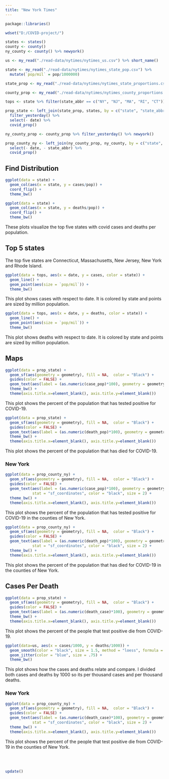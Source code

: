 ```yaml
---
title: "New York Times"
---
```


```r
package::libraries()

wdset("D:/COVID-project/")

states <- states()
county <- county()
ny_county <- county() %>% newyork()

us <- my_read("./read-data/nytimes/nytimes_us.csv") %>% short_name()

state <- my_read("./read-data/nytimes/nytimes_state_pop.csv") %>% 
  mutate(`pop/mil` = pop/1000000)

state_prop <- my_read("./read-data/nytimes/nytimes_state_proportions.csv")

county_prop <- my_read("./read-data/nytimes/nytimes_county_proportions.csv")
```

```r
tops <- state %>% filter(state_abbr == c("NY", "NJ", "MA", "RI", "CT"))

prop_state <- left_join(state_prop, states, by = c("state", "state_abbr")) %>% 
  filter_yesterday() %>% 
  select(- date) %>% 
  covid_prop()

ny_county_prop <- county_prop %>% filter_yesterday() %>% newyork()

prop_county_ny <- left_join(ny_county_prop, ny_county, by = c("state", "state_abbr", "county")) %>% 
  select(- date, - state_abbr) %>% 
  covid_prop()
```

## Find Distribution 

```r
ggplot(data = state) + 
  geom_col(aes(x = state, y = cases/pop)) +  
  coord_flip() + 
  theme_bw()

ggplot(data = state) + 
  geom_col(aes(x = state, y = deaths/pop)) + 
  coord_flip() + 
  theme_bw()
```

These plots visualize the top five states with covid cases and deaths per population.

## Top 5 states

The top five states are Connecticut, Massachusetts, New Jersey, New York and Rhode Island.

```r
ggplot(data = tops, aes(x = date, y = cases, color = state)) +
  geom_line() + 
  geom_point(aes(size = `pop/mil`)) + 
  theme_bw()
```

This plot shows cases with respect to date. It is colored by state and points are sized by million population. 

```r
ggplot(data = tops, aes(x = date, y = deaths, color = state)) +
  geom_line() + 
  geom_point(aes(size = `pop/mil`)) + 
  theme_bw()
```

This plot shows deaths with respect to date. It is colored by state and points are sized by million population. 

## Maps

```r
ggplot(data = prop_state) +
  geom_sf(aes(geometry = geometry), fill = NA,  color = "Black") +
  guides(color = FALSE) + 
  geom_text(aes(label = (as.numeric(case_pop)*100), geometry = geometry), stat = "sf_coordinates", color = "black", size = 2.5) +
  theme_bw() +
  theme(axis.title.x=element_blank(), axis.title.y=element_blank())
```

This plot shows the percent of the population that has tested positive for COVID-19.

```r
ggplot(data = prop_state) +
  geom_sf(aes(geometry = geometry), fill = NA,  color = "Black") +
  guides(color = FALSE) + 
  geom_text(aes(label = (as.numeric(death_pop)*100), geometry = geometry), stat = "sf_coordinates", color = "black", size = 2.5) +
  theme_bw() +
  theme(axis.title.x=element_blank(), axis.title.y=element_blank())
```

This plot shows the percent of the population that has died for COVID-19.

### New York 

```r
ggplot(data = prop_county_ny) +
  geom_sf(aes(geometry = geometry), fill = NA,  color = "Black") +
  guides(color = FALSE) + 
  geom_text(aes(label = (as.numeric(case_pop)*100), geometry = geometry), 
            stat = "sf_coordinates", color = "black", size = 2) +
  theme_bw() + 
  theme(axis.title.x=element_blank(), axis.title.y=element_blank())
```

This plot shows the percent of the population that has tested positive for COVID-19 in the counties of New York.

```r
ggplot(data = prop_county_ny) +
  geom_sf(aes(geometry = geometry), fill = NA,  color = "Black") +
  guides(color = FALSE) + 
  geom_text(aes(label = (as.numeric(death_pop)*100), geometry = geometry), 
            stat = "sf_coordinates", color = "black", size = 2) +
  theme_bw() + 
  theme(axis.title.x=element_blank(), axis.title.y=element_blank())
```

This plot shows the percent of the population that has died for COVID-19 in the counties of New York.

## Cases Per Death

```r
ggplot(data = prop_state) +
  geom_sf(aes(geometry = geometry), fill = NA,  color = "Black") +
  guides(color = FALSE) + 
  geom_text(aes(label = (as.numeric(death_case)*100), geometry = geometry), stat = "sf_coordinates", color = "black", size = 2.5) +
  theme_bw() +
  theme(axis.title.x=element_blank(), axis.title.y=element_blank())
```

This plot shows the percent of the people that test positive die from COVID-19.

```r
ggplot(data=us, aes(x = cases/1000, y = deaths/1000)) + 
  geom_smooth(color = "black", size = 1.5, method = "loess", formula = y ~ x) +
  geom_jitter(color = "blue", size = .75) +
  theme_bw()
```

This plot shows how the cases and deaths relate and compare. I divided both cases and deaths by 1000 so its per thousand cases and per thousand deaths. 

### New York

```r
ggplot(data = prop_county_ny) +
  geom_sf(aes(geometry = geometry), fill = NA,  color = "Black") +
  guides(color = FALSE) + 
  geom_text(aes(label = (as.numeric(death_case)*100), geometry = geometry), 
            stat = "sf_coordinates", color = "black", size = 2) +
  theme_bw() + 
  theme(axis.title.x=element_blank(), axis.title.y=element_blank())
```

This plot shows the percent of the people that test positive die from COVID-19 in the counties of New York.

<br /><br />

```r
update()
```